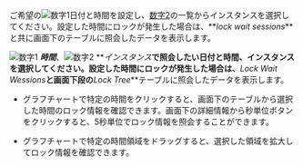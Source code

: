 <ProdImg img='db-locktress-basic.png' desc='락 트리' />

<Xclude product='postgresql'>

ご希望の![数字1](/img/number-01.png)日付と時間を設定し、[数字2](/img/number-02.png)の一覧からインスタンスを選択してください。設定した時間にロックが発生した場合は、**_lock wait sessions_**と共に画面下のテーブルに照会したデータを表示します。

</Xclude>

<InDoc product='postgresql'>

![数字1](/img/number-01.png) **_時間_**、![数字2](/img/number-02.png) **_インスタンス_**で照会したい日付と時間、インスタンスを選択してください。設定した時間にロックが発生した場合は、**_Lock Wait Wessions_**と画面下段の**_Lock Tree_**テーブルに照会したデータを表示します。

</InDoc>

-   グラフチャートで特定の時間をクリックすると、画面下のテーブルから選択した時間のロック情報を確認できます。画面下の詳細情報から秒単位ボタンをクリックすると、5秒単位でロック情報を照会することができます。

-   グラフチャートで特定の時間領域をドラッグすると、選択した領域を拡大してロック情報を確認できます。
